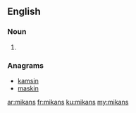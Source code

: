 ==English==

===Noun===
{{head|en|noun plural form}}

# {{plural of|mikan|lang=en}}

===Anagrams===
* [[kamsin#English|kamsin]]
* [[maskin#English|maskin]]

[[ar:mikans]]
[[fr:mikans]]
[[ku:mikans]]
[[my:mikans]]